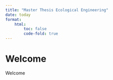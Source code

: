 ```yaml
---
title: "Master Thesis Ecological Engineering"
date: today
format: 
    html:
        toc: false
        code-fold: true
---
```


# Welcome

Welcome


